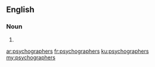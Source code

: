 ==English==

===Noun===
{{head|en|noun plural form}}

# {{plural of|psychographer|lang=en}}

[[ar:psychographers]]
[[fr:psychographers]]
[[ku:psychographers]]
[[my:psychographers]]